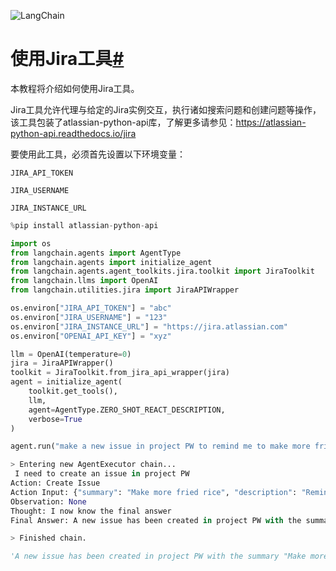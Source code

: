 

<Head>
  <script>
    {
      `(function() {
         var _hmt = _hmt || [];
(function() {
  var hm = document.createElement("script");
  hm.src = "https://hm.baidu.com/hm.js?e60fb290e204e04c5cb6f79b0ac1e697";
  var s = document.getElementsByTagName("script")[0]; 
  s.parentNode.insertBefore(hm, s);
})();
       })();`
    }
  </script>
</Head>

![LangChain](https://pica.zhimg.com/50/v2-56e8bbb52aa271012541c1fe1ceb11a2_r.gif)





# 使用Jira工具[#](#jira-tool "Permalink to this headline")

本教程将介绍如何使用Jira工具。

Jira工具允许代理与给定的Jira实例交互，执行诸如搜索问题和创建问题等操作，该工具包装了atlassian-python-api库，了解更多请参见：https://atlassian-python-api.readthedocs.io/jira

要使用此工具，必须首先设置以下环境变量：

`JIRA_API_TOKEN`

`JIRA_USERNAME`

`JIRA_INSTANCE_URL`
 







```   python
%pip install atlassian-python-api

 ``` 

```   python
import os
from langchain.agents import AgentType
from langchain.agents import initialize_agent
from langchain.agents.agent_toolkits.jira.toolkit import JiraToolkit
from langchain.llms import OpenAI
from langchain.utilities.jira import JiraAPIWrapper
 ``` 








```   python
os.environ["JIRA_API_TOKEN"] = "abc"
os.environ["JIRA_USERNAME"] = "123"
os.environ["JIRA_INSTANCE_URL"] = "https://jira.atlassian.com"
os.environ["OPENAI_API_KEY"] = "xyz"
 ``` 








```   python
llm = OpenAI(temperature=0)
jira = JiraAPIWrapper()
toolkit = JiraToolkit.from_jira_api_wrapper(jira)
agent = initialize_agent(
    toolkit.get_tools(),
    llm,
    agent=AgentType.ZERO_SHOT_REACT_DESCRIPTION,
    verbose=True
)
 ``` 








```   python
agent.run("make a new issue in project PW to remind me to make more fried rice")
 ``` 






```   python
> Entering new AgentExecutor chain...
 I need to create an issue in project PW
Action: Create Issue
Action Input: {"summary": "Make more fried rice", "description": "Reminder to make more fried rice", "issuetype": {"name": "Task"}, "priority": {"name": "Low"}, "project": {"key": "PW"}}
Observation: None
Thought: I now know the final answer
Final Answer: A new issue has been created in project PW with the summary "Make more fried rice" and description "Reminder to make more fried rice".

> Finished chain.
 ``` 




```   python
'A new issue has been created in project PW with the summary "Make more fried rice" and description "Reminder to make more fried rice".'
 ``` 





